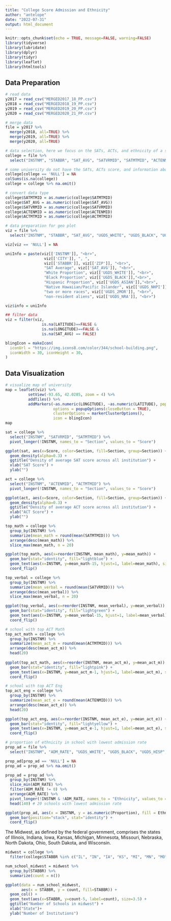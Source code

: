 ```yaml
---
title: "College Score Admission and Ethnicity"
author: "antelope"
date: "2022-07-31"
output: html_document
---
```


```r
knitr::opts_chunk$set(echo = TRUE, message=FALSE, warning=FALSE)
library(tidyverse)
library(lubridate)
library(dplyr)
library(tidyr)
library(leaflet)
library(htmltools)
```

## Data Preparation

```r
# read data
y2017 = read_csv("MERGED2017_18_PP.csv")
y2018 = read_csv("MERGED2018_19_PP.csv")
y2019 = read_csv("MERGED2019_20_PP.csv")
y2020 = read_csv("MERGED2020_21_PP.csv")
```

```r
# merge data
file = y2017 %>%
  merge(y2018, all=TRUE) %>%
  merge(y2019, all=TRUE) %>%
  merge(y2020, all=TRUE)
```

```r
# data selection, here we focus on the SATs, ACTs, and ethnicity of a student
college = file %>% 
  select("INSTNM", "STABBR", "SAT_AVG", "SATVRMID", "SATMTMID", "ACTENMID", "ACTMTMID", "UGDS_WHITE", "UGDS_BLACK", "UGDS_HISP", "UGDS_ASIAN","UGDS_NHPI","UGDS_2MOR","UGDS_NRA")
```

```r
# some university do not have the SATs, ACTs score, and information about ethnicity of students, so we are going to drop those schools out
college[college == 'NULL'] = NA
colSums(is.na(college))
college = college %>% na.omit()

# convert data type 
college$SATMTMID = as.numeric(college$SATMTMID)
college$SAT_AVG = as.numeric((college$SAT_AVG))
college$SATVRMID = as.numeric(college$SATVRMID)
college$ACTENMID = as.numeric(college$ACTENMID)
college$ACTMTMID = as.numeric(college$ACTMTMID)
```

```r
# data preparation for geo plot
viz = file %>%
  select("INSTNM", "STABBR", "SAT_AVG", "UGDS_WHITE", "UGDS_BLACK", "UGDS_HISP", "UGDS_ASIAN","UGDS_NHPI","UGDS_2MOR","UGDS_NRA", "ZIP", "LATITUDE", "LONGITUDE", "CITY")

viz[viz == 'NULL'] = NA

uniInfo = paste(viz[['INSTNM']], "<br>", 
                 viz[['CITY']], ", ", 
                 viz[['STABBR']], viz[['ZIP']], "<br>",
                 "SAT Average", viz[['SAT_AVG']], "<br>",
                 "White Proportion", viz[['UGDS_WHITE']], "<br>",
                 "Black Proportion", viz[['UGDS_BLACK']],"<br>",
                 "Hispanic Proportion", viz[['UGDS_ASIAN']],"<br>",
                 "Native Hawaiian/Pacific Islander", viz[['UGDS_NHPI']],"<br>",
                 "two or more races", viz[['UGDS_2MOR']], "<br>",
                 "non-resident aliens", viz[['UGDS_NRA']], "<br>")

viz$info = uniInfo

## filter data
viz = filter(viz,
                is.na(LATITUDE)==FALSE &
                is.na(LONGITUDE)==FALSE &
                is.na(SAT_AVG) == FALSE)

blingIcon = makeIcon(
  iconUrl = "https://img.icons8.com/color/344/school-building.png",
  iconWidth = 30, iconHeight = 30,
)
```


## Data Visualization
```r
# visualize map of university 
map = leaflet(viz) %>% 
          setView(-93.65, 42.0285, zoom = 4) %>%
          addTiles() %>%
          addMarkers(~as.numeric(LONGITUDE), ~as.numeric(LATITUDE), popup=~info,
                     options = popupOptions(closeButton = TRUE),
                     clusterOptions = markerClusterOptions(), 
                     icon = blingIcon)
map
```

```r
sat = college %>%
  select("INSTNM", "SATVRMID", "SATMTMID") %>%
  pivot_longer(!INSTNM, names_to = "Section", values_to = "Score")

ggplot(sat, aes(x=Score, color=Section, fill=Section, group=Section)) +
  geom_density(alpha=0.3) +
  ggtitle("Density of average SAT score across all institution") +
  xlab("SAT Score") +
  ylab("")
```

```r
act = college %>%
  select("INSTNM", "ACTENMID", "ACTMTMID") %>%
  pivot_longer(!INSTNM, names_to = "Section", values_to = "Score")

ggplot(act, aes(x=Score, color=Section, fill=Section, group=Section)) +
  geom_density(alpha=0.3) +
  ggtitle("Density of average ACT score across all institution") +
  xlab("ACT Score") +
  ylab("")
```

```r
top_math = college %>%
  group_by(INSTNM) %>%
  summarize(mean_math = round(mean(SATMTMID))) %>%
  arrange(desc(mean_math)) %>%
  slice_max(mean_math, n = 20)

ggplot(top_math, aes(x=reorder(INSTNM, mean_math), y=mean_math)) +
  geom_bar(stat="identity", fill="lightblue") +
  geom_text(aes(x=INSTNM, y=mean_math-15, hjust=1, label=mean_math), size=3.5) + 
  coord_flip()
```

```r
top_verbal = college %>%
  group_by(INSTNM) %>%
  summarize(mean_verbal = round(mean(SATVRMID))) %>%
  arrange(desc(mean_verbal)) %>%
  slice_max(mean_verbal, n = 20)

ggplot(top_verbal, aes(x=reorder(INSTNM, mean_verbal), y=mean_verbal)) +
  geom_bar(stat="identity", fill="lightgreen") +
  geom_text(aes(x=INSTNM, y=mean_verbal-15, hjust=1, label=mean_verbal), size=3.5) + 
  coord_flip()
```

```r
# school with top ACT Math
top_act_math = college %>%
  group_by(INSTNM) %>%
  summarize(mean_act_m = round(mean(ACTMTMID))) %>%
  arrange(desc(mean_act_m)) %>%
  head(20)
  
ggplot(top_act_math, aes(x=reorder(INSTNM, mean_act_m), y=mean_act_m)) +
  geom_bar(stat="identity", fill="lightpink") +
  geom_text(aes(x=INSTNM, y=mean_act_m-1, hjust=1, label=mean_act_m), size=3.5) + 
  coord_flip()
```

```r
# school with top ACT Eng
top_act_eng = college %>%
  group_by(INSTNM) %>%
  summarize(mean_act_e = round(mean(ACTENMID))) %>%
  arrange(desc(mean_act_e)) %>%
  head(20)

ggplot(top_act_eng, aes(x=reorder(INSTNM, mean_act_e), y=mean_act_e)) +
  geom_bar(stat="identity", fill="lightyellow") +
  geom_text(aes(x=INSTNM, y=mean_act_e-1, hjust=1, label=mean_act_e), size=3.5) + 
  coord_flip()
```


```r

# proportion of ethnicity in school with lowest admission rate
prop_ad = file %>%
  select("INSTNM", "ADM_RATE", "UGDS_WHITE", "UGDS_BLACK", "UGDS_HISP", "UGDS_ASIAN","UGDS_NHPI","UGDS_2MOR","UGDS_NRA") 

prop_ad[prop_ad == 'NULL'] = NA
prop_ad = prop_ad %>% na.omit()

prop_ad = prop_ad %>%
  group_by(INSTNM) %>% 
  slice_min(ADM_RATE) %>%
  filter(ADM_RATE != 0) %>%
  arrange(ADM_RATE) %>%
  pivot_longer(!INSTNM & !ADM_RATE, names_to = "Ethnicity", values_to = "Proportion") %>%
  head(140) # 20 schools with lowest admission rate

ggplot(prop_ad, aes(x = INSTNM, y = as.numeric(Proportion), fill = Ethnicity)) +
  geom_bar(position="stack", stat="identity") + 
  coord_flip()
```

The Midwest, as defined by the federal government, comprises the states of Illinois, Indiana, Iowa, Kansas, Michigan, Minnesota, Missouri, Nebraska, North Dakota, Ohio, South Dakota, and Wisconsin.

```r
midwest = college %>% 
  filter(college$STABBR %in% c("IL", "IN", "IA", "KS", "MI", "MN", "MO", "NE", "ND", "OH", "SD", "WI"))

num_school_midwest = midwest %>%
  group_by(STABBR) %>%
  summarize(count = n())

ggplot(data = num_school_midwest,
       aes(x = STABBR, y = count, fill=STABBR)) +
  geom_col() +
  geom_text(aes(x=STABBR, y=count-5, label=count), size=3.5) + 
  ggtitle("Number of Schools in midwest") +
  xlab("State")+
  ylab("Number of Institutions")
```

